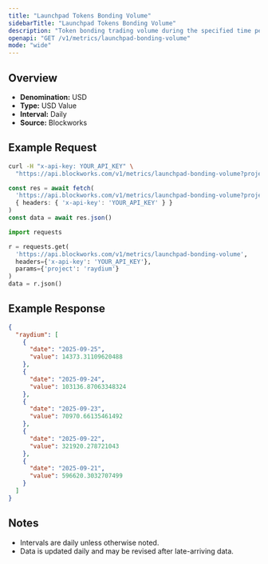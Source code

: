 ```yaml
---
title: "Launchpad Tokens Bonding Volume"
sidebarTitle: "Launchpad Tokens Bonding Volume"
description: "Token bonding trading volume during the specified time period for given launchpad."
openapi: "GET /v1/metrics/launchpad-bonding-volume"
mode: "wide"
---
```


## Overview

- **Denomination:** USD
- **Type:** USD Value
- **Interval:** Daily
- **Source:** Blockworks

## Example Request

<CodeGroup>

```bash cURL
curl -H "x-api-key: YOUR_API_KEY" \
  "https://api.blockworks.com/v1/metrics/launchpad-bonding-volume?project=raydium"
```

```typescript TypeScript
const res = await fetch(
  'https://api.blockworks.com/v1/metrics/launchpad-bonding-volume?project=raydium',
  { headers: { 'x-api-key': 'YOUR_API_KEY' } }
)
const data = await res.json()
```

```python Python
import requests

r = requests.get(
  'https://api.blockworks.com/v1/metrics/launchpad-bonding-volume',
  headers={'x-api-key': 'YOUR_API_KEY'},
  params={'project': 'raydium'}
)
data = r.json()
```

</CodeGroup>

## Example Response

```json
{
  "raydium": [
    {
      "date": "2025-09-25",
      "value": 14373.31109620488
    },
    {
      "date": "2025-09-24",
      "value": 103136.87063348324
    },
    {
      "date": "2025-09-23",
      "value": 70970.66135461492
    },
    {
      "date": "2025-09-22",
      "value": 321920.278721043
    },
    {
      "date": "2025-09-21",
      "value": 596620.3032707499
    }
  ]
}
```

## Notes
- Intervals are daily unless otherwise noted.
- Data is updated daily and may be revised after late-arriving data.